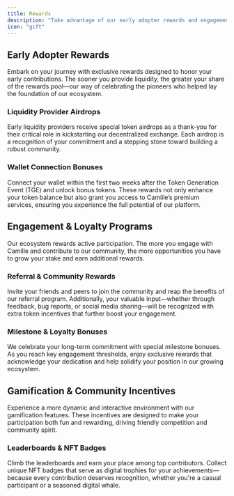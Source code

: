 ```yaml
---
title: Rewards
description: "Take advantage of our early adopter rewards and engagement programs to maximize your participation in the Camille ecosystem."
icon: "gift"
---
```


## Early Adopter Rewards

Embark on your journey with exclusive rewards designed to honor your early contributions. The sooner you provide liquidity, the greater your share of the rewards pool—our way of celebrating the pioneers who helped lay the foundation of our ecosystem.

### Liquidity Provider Airdrops

Early liquidity providers receive special token airdrops as a thank-you for their critical role in kickstarting our decentralized exchange. Each airdrop is a recognition of your commitment and a stepping stone toward building a robust community.

### Wallet Connection Bonuses

Connect your wallet within the first two weeks after the Token Generation Event (TGE) and unlock bonus tokens. These rewards not only enhance your token balance but also grant you access to Camille’s premium services, ensuring you experience the full potential of our platform.

## Engagement & Loyalty Programs

Our ecosystem rewards active participation. The more you engage with Camille and contribute to our community, the more opportunities you have to grow your stake and earn additional rewards.

### Referral & Community Rewards

Invite your friends and peers to join the community and reap the benefits of our referral program. Additionally, your valuable input—whether through feedback, bug reports, or social media sharing—will be recognized with extra token incentives that further boost your engagement.

### Milestone & Loyalty Bonuses

We celebrate your long-term commitment with special milestone bonuses. As you reach key engagement thresholds, enjoy exclusive rewards that acknowledge your dedication and help solidify your position in our growing ecosystem.

## Gamification & Community Incentives

Experience a more dynamic and interactive environment with our gamification features. These incentives are designed to make your participation both fun and rewarding, driving friendly competition and community spirit.

### Leaderboards & NFT Badges

Climb the leaderboards and earn your place among top contributors. Collect unique NFT badges that serve as digital trophies for your achievements—because every contribution deserves recognition, whether you're a casual participant or a seasoned digital whale.
